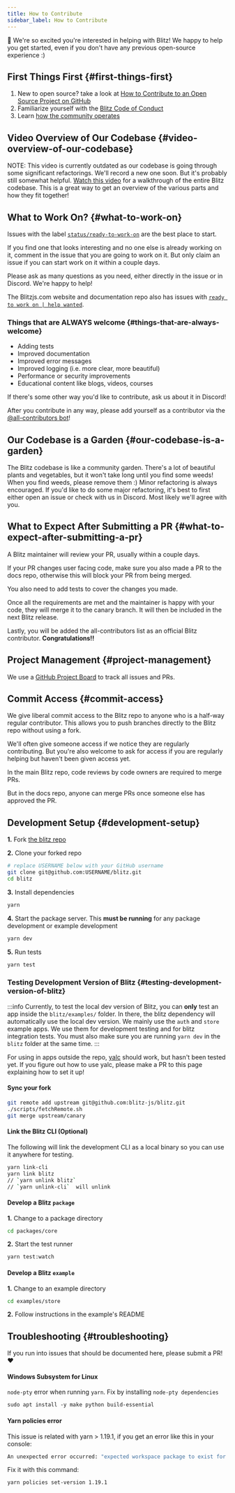 ```yaml
---
title: How to Contribute
sidebar_label: How to Contribute
---
```


👋 We're so excited you're interested in helping with Blitz! We happy to
help you get started, even if you don't have any previous open-source
experience :)

## First Things First {#first-things-first}

1. New to open source? take a look at
   [How to Contribute to an Open Source Project on GitHub](https://egghead.io/courses/how-to-contribute-to-an-open-source-project-on-github)
2. Familiarize yourself with the
   [Blitz Code of Conduct](./code-of-conduct)
3. Learn [how the community operates](./how-the-community-operates)

## Video Overview of Our Codebase {#video-overview-of-our-codebase}

NOTE: This video is currently outdated as our codebase is going through some significant refactorings. We'll record a new one soon. But it's probably still somewhat helpful. [Watch this video](https://www.youtube.com/watch?v=RBAkhDrVRiA&feature=youtu.be)
for a walkthrough of the entire Blitz codebase. This is a great way to get
an overview of the various parts and how they fit together!

## What to Work On? {#what-to-work-on}

Issues with the label
[`status/ready-to-work-on`](https://github.com/blitz-js/blitz/labels/status%2Fready-to-work-on)
are the best place to start.

If you find one that looks interesting and no one else is already working
on it, comment in the issue that you are going to work on it. But only
claim an issue if you can start work on it within a couple days.

Please ask as many questions as you need, either directly in the issue or
in Discord. We're happy to help!

The Blitzjs.com website and documentation repo also has issues with
[`ready to work on | help wanted`](https://github.com/blitz-js/blitzjs.com/issues?q=is%3Aissue+is%3Aopen+sort%3Aupdated-desc+label%3A%22ready+to+work+on+%7C+help+wanted%22).

### Things that are ALWAYS welcome {#things-that-are-always-welcome}

- Adding tests
- Improved documentation
- Improved error messages
- Improved logging (i.e. more clear, more beautiful)
- Performance or security improvements
- Educational content like blogs, videos, courses

If there's some other way you'd like to contribute, ask us about it in
Discord!

After you contribute in any way, please add yourself as a contributor via
the
[@all-contributors bot](https://allcontributors.org/docs/en/bot/usage)!

## Our Codebase is a Garden {#our-codebase-is-a-garden}

The Blitz codebase is like a community garden. There's a lot of beautiful
plants and vegetables, but it won't take long until you find some weeds!
When you find weeds, please remove them :) Minor refactoring is always
encouraged. If you'd like to do some major refactoring, it's best to first
either open an issue or check with us in Discord. Most likely we'll agree
with you.

## What to Expect After Submitting a PR {#what-to-expect-after-submitting-a-pr}

A Blitz maintainer will review your PR, usually within a couple days.

If your PR changes user facing code, make sure you also made a PR to the
docs repo, otherwise this will block your PR from being merged.

You also need to add tests to cover the changes you made.

Once all the requirements are met and the maintainer is happy with your
code, they will merge it to the canary branch. It will then be included in
the next Blitz release.

Lastly, you will be added the all-contributors list as an official Blitz
contributor. **Congratulations!!**

## Project Management {#project-management}

We use a
[GitHub Project Board](https://github.com/blitz-js/blitz/projects/2) to
track all issues and PRs.

## Commit Access {#commit-access}

We give liberal commit access to the Blitz repo to anyone who is a
half-way regular contributor. This allows you to push branches directly to
the Blitz repo without using a fork.

We'll often give someone access if we notice they are regularly
contributing. But you're also welcome to ask for access if you are
regularly helping but haven't been given access yet.

In the main Blitz repo, code reviews by code owners are required to merge
PRs.

But in the docs repo, anyone can merge PRs once someone else has approved
the PR.

## Development Setup {#development-setup}

**1.** Fork [the blitz repo](https://github.com/blitz-js/blitz)

**2.** Clone your forked repo

```sh
# replace USERNAME below with your GitHub username
git clone git@github.com:USERNAME/blitz.git
cd blitz
```

**3.** Install dependencies

```sh
yarn
```

**4.** Start the package server. This **must be running** for any package
development or example development

```sh
yarn dev
```

**5.** Run tests

```sh
yarn test
```

### Testing Development Version of Blitz {#testing-development-version-of-blitz}

<!-- prettier-ignore-start -->
:::info
Currently, to test the local dev version of Blitz, you can
**only** test an app inside the `blitz/examples/` folder. In there, the
blitz dependency will automatically use the local dev version. We mainly
use the `auth` and `store` example apps. We use them for development
testing and for blitz integration tests. You must also make sure you are
running `yarn dev` in the `blitz` folder at the same time.
:::
<!-- prettier-ignore-end -->

For using in apps outside the repo,
[yalc](https://github.com/whitecolor/yalc) should work, but hasn't been
tested yet. If you figure out how to use yalc, please make a PR to this
page explaining how to set it up!

#### Sync your fork

```sh
git remote add upstream git@github.com:blitz-js/blitz.git
./scripts/fetchRemote.sh
git merge upstream/canary
```

#### Link the Blitz CLI (Optional)

The following will link the development CLI as a local binary so you can
use it anywhere for testing.

```sh
yarn link-cli
yarn link blitz
// `yarn unlink blitz`
// `yarn unlink-cli`  will unlink
```

#### Develop a Blitz `package`

**1.** Change to a package directory

```sh
cd packages/core
```

**2.** Start the test runner

```sh
yarn test:watch
```

#### Develop a Blitz `example`

**1.** Change to an example directory

```sh
cd examples/store
```

**2.** Follow instructions in the example's README

## Troubleshooting {#troubleshooting}

If you run into issues that should be documented here, please submit a PR!
❤️

#### Windows Subsystem for Linux

`node-pty` error when running `yarn`. Fix by installing `node-pty dependencies`

```sh
sudo apt install -y make python build-essential
```

#### Yarn policies error

This issue is related with yarn > 1.19.1, if you get an error like this in
your console:

```sh
An unexpected error occurred: "expected workspace package to exist for \"@wessberg/rollup-plugin-ts\"
```

Fix it with this command:

```sh
yarn policies set-version 1.19.1
```
